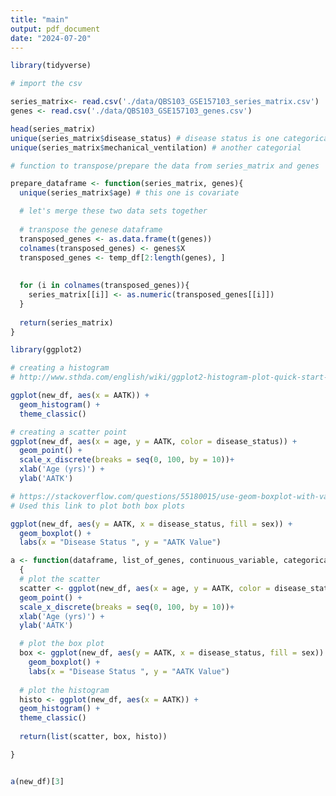 ```yaml
---
title: "main"
output: pdf_document
date: "2024-07-20"
---
```



```r

library(tidyverse)

# import the csv

series_matrix<- read.csv('./data/QBS103_GSE157103_series_matrix.csv')
genes <- read.csv('./data/QBS103_GSE157103_genes.csv')

```

```r
head(series_matrix)
unique(series_matrix$disease_status) # disease status is one categorical 
unique(series_matrix$mechanical_ventilation) # another categorial
```


```r

# function to transpose/prepare the data from series_matrix and genes

prepare_dataframe <- function(series_matrix, genes){
  unique(series_matrix$age) # this one is covariate 

  # let's merge these two data sets together 
  
  # transpose the genese dataframe
  transposed_genes <- as.data.frame(t(genes))
  colnames(transposed_genes) <- genes$X
  transposed_genes <- temp_df[2:length(genes), ]
  
  
  for (i in colnames(transposed_genes)){
    series_matrix[[i]] <- as.numeric(transposed_genes[[i]])
  }
  
  return(series_matrix)
}


```

```r
library(ggplot2)

# creating a histogram 
# http://www.sthda.com/english/wiki/ggplot2-histogram-plot-quick-start-guide-r-software-and-data-visualization reference 

ggplot(new_df, aes(x = AATK)) + 
  geom_histogram() + 
  theme_classic()

```
```r
# creating a scatter point
ggplot(new_df, aes(x = age, y = AATK, color = disease_status)) + 
  geom_point() +
  scale_x_discrete(breaks = seq(0, 100, by = 10))+ 
  xlab('Age (yrs)') + 
  ylab('AATK')
 ```
```r

# https://stackoverflow.com/questions/55180015/use-geom-boxplot-with-variable-of-type-double-on-x-axis
# Used this link to plot both box plots 

ggplot(new_df, aes(y = AATK, x = disease_status, fill = sex)) +
  geom_boxplot() +
  labs(x = "Disease Status ", y = "AATK Value")
```


```r
a <- function(dataframe, list_of_genes, continuous_variable, categorical_covariates)
  {
  # plot the scatter
  scatter <- ggplot(new_df, aes(x = age, y = AATK, color = disease_status)) + 
  geom_point() +
  scale_x_discrete(breaks = seq(0, 100, by = 10))+ 
  xlab('Age (yrs)') + 
  ylab('AATK')

  # plot the box plot
  box <- ggplot(new_df, aes(y = AATK, x = disease_status, fill = sex)) +
    geom_boxplot() +
    labs(x = "Disease Status ", y = "AATK Value")
  
  # plot the histogram
  histo <- ggplot(new_df, aes(x = AATK)) + 
  geom_histogram() + 
  theme_classic()
  
  return(list(scatter, box, histo))

}


a(new_df)[3]

```


